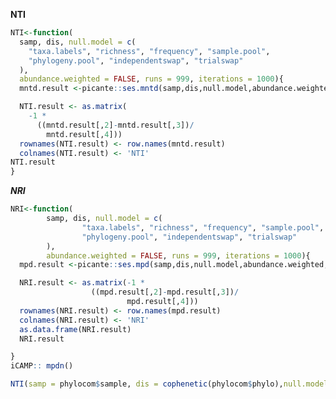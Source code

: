 **NTI**
```r
NTI<-function(
  samp, dis, null.model = c(
    "taxa.labels", "richness", "frequency", "sample.pool",
    "phylogeny.pool", "independentswap", "trialswap"
  ),
  abundance.weighted = FALSE, runs = 999, iterations = 1000){
  mntd.result <-picante::ses.mntd(samp,dis,null.model,abundance.weighted, runs, iterations)

  NTI.result <- as.matrix(
    -1 *
      ((mntd.result[,2]-mntd.result[,3])/
        mntd.result[,4]))
  rownames(NTI.result) <- row.names(mntd.result)
  colnames(NTI.result) <- 'NTI'
NTI.result
}
```
***NRI***
```r
NRI<-function(
        samp, dis, null.model = c(
                "taxa.labels", "richness", "frequency", "sample.pool",
                "phylogeny.pool", "independentswap", "trialswap"
        ),
        abundance.weighted = FALSE, runs = 999, iterations = 1000){
  mpd.result <-picante::ses.mpd(samp,dis,null.model,abundance.weighted, runs, iterations)

  NRI.result <- as.matrix(-1 *
                  ((mpd.result[,2]-mpd.result[,3])/
                          mpd.result[,4]))
  rownames(NRI.result) <- row.names(mpd.result)
  colnames(NRI.result) <- 'NRI'
  as.data.frame(NRI.result)
  NRI.result

}
iCAMP:: mpdn()
```
```r

NTI(samp = phylocom$sample, dis = cophenetic(phylocom$phylo),null.model="taxa.labels")
```
